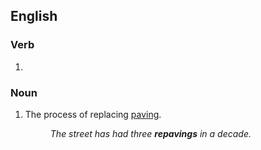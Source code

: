 ==English==

===Verb===
{{head|en|verb form}}

# {{present participle of|repave|lang=en|nocat=1}}

===Noun===
{{en-noun}}

# The process of replacing [[paving]].
#: ''The street has had three '''repavings''' in a decade.''